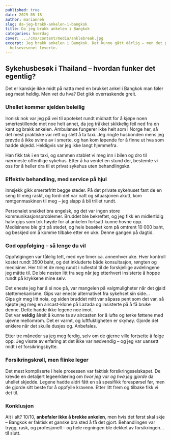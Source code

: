 ```yaml
---
published: true
date: 2025-05-18
author: marianneh
slug: da-jeg-brakk-ankelen-i-bangkok
title: Da jeg brakk ankelen i Bangkok
categories: hverdag
cover: .../cms/content/media/anklebreak.jpg
excerpt: Jeg brakk ankelen i Bangkok. Det kunne gått dårlig – men det private
  helsevesenet leverte.
---
```

## Sykehusbesøk i Thailand – hvordan funker det egentlig?

Det er kanskje ikke midt på natta med en brukket ankel i Bangkok man føler seg mest heldig. Men vet du hva? Det gikk overraskende greit.

### Uhellet kommer sjelden beleilig

Ironisk nok var jeg på vei til apoteket rundt midnatt for å kjøpe noen smertestillende mot noe helt annet, da jeg tråkket skikkelig feil ned fra en kant og brakk ankelen. Ambulanse fungerer ikke helt som i Norge her, så det mest praktiske var rett og slett å ta taxi. Jeg ringte husbonden mens jeg prøvde å ikke svime av i smerte, og han kom løpende for å finne ut hva som hadde skjedd. Heldigvis var jeg ikke langt hjemmefra.

Han fikk tak i en taxi, og sammen stablet vi meg inn i bilen og dro til nærmeste offentlige sykehus. Etter å ha ventet en stund der, bestemte vi oss for å heller dra til et privat sykehus uten behandlingskø.

### Effektiv behandling, med service på hjul

Innsjekk gikk smertefritt begge steder. På det private sykehuset fant de en seng til meg raskt, og fordi det var natt og situasjonen akutt, kom røntgenmaskinen til meg – jeg slapp å bli trillet rundt.

Personalet snakket bra engelsk, og det var ingen store kommunikasjonsproblemer. Bruddet ble bekreftet, og jeg fikk en midlertidig halv-gips som tok høyde for at ankelen fortsatt kunne hovne opp. Medisinene ble gitt på stedet, og hele besøket kom på omtrent 10 000 baht, og beskjed om å komme tilbake etter en uke. Denne gangen på dagtid.

### God oppfølging – så lenge du vil

Oppfølgingen var tålelig tett, med nye timer ca. annenhver uke. Hver kontroll kostet rundt 3500 baht, og det inkluderte både konsultasjon, røngten og medisiner. Her trillet de meg rundt i rullestol til de forskjellige avdelingene jeg måtte til. De ble nesten litt fra seg når jeg etterhvert insisterte å hoppe rundt på krykkene mine selv.

Det eneste jeg har å si noe på, var mangelen på valgmuligheter når det gjald støttemekanisme. Gips var eneste alternativet fra sykehset sin side...  
Gips gir meg litt noia, og siden bruddet mitt var såpass pent som det var, så kjøpte jeg meg en aircast-klone på Lazada og insisterte på å få bruke denne. Dette hadde ikke legene noe imot.  
Det var **veldig** ålreit å kunne ta av aircasten for å lufte og tørke føttene med ujevne mellomrom. Det er varmt, og luftfuktigheten er skyhøy. Gjorde det enklere når det skulle dusjes og. Anbefales.

Etter tre måneder sa jeg meg ferdig, selv om de gjerne ville fortsette å følge opp. Jeg visste av erfaring at det ikke var nødvendig – og jeg var uansett midt i et forsikringsbytte.

### Forsikringskrøll, men flinke leger

Det mest kompliserte i hele prosessen var faktisk forsikringsselskapet. De krevde en detaljert legeerklæring om _hvor jeg var og hva jeg gjorde_ da uhellet skjedde. Legene hadde aldri fått en så spesifikk forespørsel før, men de gjorde sitt beste for å oppfylle kravene. Etter litt frem og tilbake fikk vi det til.

### Konklusjon

Alt i alt? 10/10, **anbefaler ikke å brekke ankelen**, men hvis det først skal skje – Bangkok er faktisk et ganske bra sted å få det gjort. Behandlingen var trygg, rask, og profesjonell – og hele regningen ble dekket av forsikringen... til slutt.